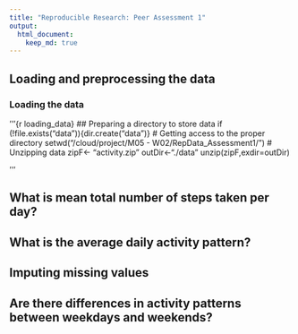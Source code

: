 ```yaml
---
title: "Reproducible Research: Peer Assessment 1"
output: 
  html_document:
    keep_md: true
---
```



## Loading and preprocessing the data

### Loading the data
'''{r loading_data}
## Preparing a directory to store data
if (!file.exists("data")){dir.create("data")}
# Getting access to the proper directory
setwd("/cloud/project/M05 - W02/RepData_Assessment1/")
# Unzipping data
zipF<- "activity.zip"
outDir<-"./data"
unzip(zipF,exdir=outDir)

'''


## What is mean total number of steps taken per day?



## What is the average daily activity pattern?



## Imputing missing values



## Are there differences in activity patterns between weekdays and weekends?
